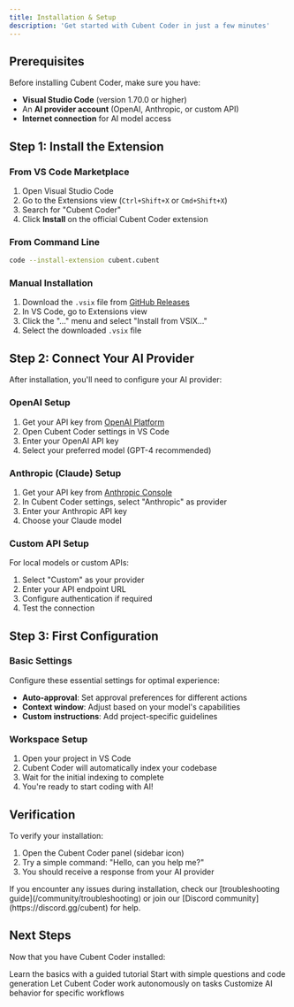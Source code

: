 ```yaml
---
title: Installation & Setup
description: 'Get started with Cubent Coder in just a few minutes'
---
```


## Prerequisites

Before installing Cubent Coder, make sure you have:

- **Visual Studio Code** (version 1.70.0 or higher)
- An **AI provider account** (OpenAI, Anthropic, or custom API)
- **Internet connection** for AI model access

## Step 1: Install the Extension

### From VS Code Marketplace

1. Open Visual Studio Code
2. Go to the Extensions view (`Ctrl+Shift+X` or `Cmd+Shift+X`)
3. Search for "Cubent Coder"
4. Click **Install** on the official Cubent Coder extension

### From Command Line

```bash
code --install-extension cubent.cubent
```

### Manual Installation

1. Download the `.vsix` file from [GitHub Releases](https://github.com/LaxBloxBoy2/Cubent/releases)
2. In VS Code, go to Extensions view
3. Click the "..." menu and select "Install from VSIX..."
4. Select the downloaded `.vsix` file

## Step 2: Connect Your AI Provider

After installation, you'll need to configure your AI provider:

### OpenAI Setup

1. Get your API key from [OpenAI Platform](https://platform.openai.com/api-keys)
2. Open Cubent Coder settings in VS Code
3. Enter your OpenAI API key
4. Select your preferred model (GPT-4 recommended)

### Anthropic (Claude) Setup

1. Get your API key from [Anthropic Console](https://console.anthropic.com/)
2. In Cubent Coder settings, select "Anthropic" as provider
3. Enter your Anthropic API key
4. Choose your Claude model

### Custom API Setup

For local models or custom APIs:

1. Select "Custom" as your provider
2. Enter your API endpoint URL
3. Configure authentication if required
4. Test the connection

## Step 3: First Configuration

### Basic Settings

Configure these essential settings for optimal experience:

- **Auto-approval**: Set approval preferences for different actions
- **Context window**: Adjust based on your model's capabilities
- **Custom instructions**: Add project-specific guidelines

### Workspace Setup

1. Open your project in VS Code
2. Cubent Coder will automatically index your codebase
3. Wait for the initial indexing to complete
4. You're ready to start coding with AI!

## Verification

To verify your installation:

1. Open the Cubent Coder panel (sidebar icon)
2. Try a simple command: "Hello, can you help me?"
3. You should receive a response from your AI provider

<Note>
If you encounter any issues during installation, check our [troubleshooting guide](/community/troubleshooting) or join our [Discord community](https://discord.gg/cubent) for help.
</Note>

## Next Steps

Now that you have Cubent Coder installed:

<CardGroup cols={2}>
  <Card
    title="Take Your First Steps"
    icon="play"
    href="/first-steps"
  >
    Learn the basics with a guided tutorial
  </Card>
  <Card
    title="Explore Chat Mode"
    icon="comments"
    href="/features/chat-mode"
  >
    Start with simple questions and code generation
  </Card>
  <Card
    title="Try Agent Mode"
    icon="robot"
    href="/features/agent-mode"
  >
    Let Cubent Coder work autonomously on tasks
  </Card>
  <Card
    title="Create Custom Modes"
    icon="gear"
    href="/features/custom-modes"
  >
    Customize AI behavior for specific workflows
  </Card>
</CardGroup>
